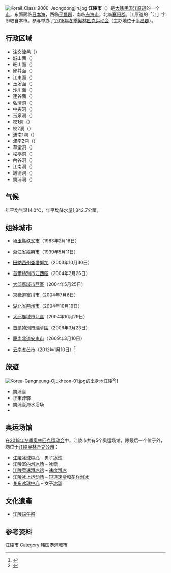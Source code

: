 {{Infobox settlement
| name                    = 江陵市
| settlement_type         = [[韩国行政区划|自治市]]
| translit_lang1          = [[韓語|韓語]]
| translit_lang1_type1    = [[韓字|韓字]]
| translit_lang1_info1    = 강릉시
| translit_lang1_type2    = [[韓文漢字|韓文漢字]]
| translit_lang1_info2    = 江陵市
| translit_lang1_type3    = {{nowrap|[[文化观光部2000年式|文化观光部2000年式]]}}
| translit_lang1_info3    = Gangneung-si
| translit_lang1_type4    = {{nowrap|[[馬科恩-賴肖爾表記法|馬科恩-賴肖爾表記法]]}}
| translit_lang1_info4    = Kangnŭng-si
| image_skyline           = Gangneung City Hall 2.jpg
| image_caption           = 江陵市廳
| image_flag              = Flag of Gangneung.svg
| image_seal              = Gangneung City Logo.png
| image_map               = Gangwon-Gangneung.svg
| map_caption             = 江陵市在韓國及江原道的位置
| subdivision_type        = 國家
| subdivision_name        = {{ROK}}
| subdivision_type1       = [[朝鮮半島地方區分|地區]]
| subdivision_name1       = {{link-ko|關東地方 (韓國)|관동 지방|關東地方}}
| subdivision_type2       = 省份
| subdivision_name2       = [[江原道_(韓國)|江原道]]
| parts_type              = 行政區劃
| parts                   = 1[[邑_(行政區劃)|邑]]、7[[面_(行政區劃)|面]]、13[[洞_(行政區劃)|洞]]
| area_total_km2          = 1040.04
| population_total        = 212,965
| population_density_km2  = auto
| population_as_of        = 2021
| governing_body          = 江陵市政府
| leader_title            = 市長
| leader_name			  = {{link-ko|金漢根|김한근 (1963년)}}
| leader_party            = {{PPP}}
| leader_title1           = 國會議員
| leader_name1            = {{link-ko|權性東|권성동}} （{{PPP}}）
| blank1_name             = 市樹
| blank1_info             = [[赤松|赤松]]
| blank2_name             = 市花
| blank2_info             = [[百日菊|百日菊]]
| blank3_name             = 市鳥
| blank3_info             = [[小天鵝|小天鵝]]
| website                 = [https://www.gn.go.kr/chi/index.do 江陵市中文網]
}}
[[File:Korail_Class_9000_Jeongdongjin.jpg|thumb]]
'''江陵市'''（{{kor|諺=강릉시|漢=江陵市|羅=Gangneung si|f=y}}）是[[大韩民国|大韩民国]][[江原道_(韓國)|江原道]]的一个[[市|市]]，东面面临[[日本海|日本海]]，西临[[平昌郡|平昌郡]]，南临[[東海市_(韓國)|东海市]]，北临[[襄陽郡_(韓國)|襄阳郡]]。江原道的「江」字即取自本市。参与举办了[[2018年冬季奥林匹克运动会|2018年冬季奥林匹克运动会]]（主办地位于[[平昌郡|平昌郡]]）。

== 行政区域 ==
* 注文津邑（{{lang|ko|주문진읍}}）
* 城山面（{{lang|ko|성산면}}）
* 旺山面（{{lang|ko|왕산면}}）
* 邱井面（{{lang|ko|구정면}}）
* 江東面（{{lang|ko|강동면}}）
* 玉溪面（{{lang|ko|옥계면}}）
* 沙川面（{{lang|ko|사천면}}）
* 連谷面（{{lang|ko|연곡면}}）
* 弘濟洞（{{lang|ko|홍제동}}）
* 中央洞（{{lang|ko|중앙동}}）
* 玉泉洞（{{lang|ko|옥천동}}）
* 校1洞（{{lang|ko|교1동}}）
* 校2洞（{{lang|ko|교2동}}）
* 浦南1洞（{{lang|ko|포남1동}}）
* 浦南2洞（{{lang|ko|포남2동}}）
* 草堂洞（{{lang|ko|초당동}}）
* 松亭洞（{{lang|ko|송정동}}）
* 內谷洞（{{lang|ko|내곡동}}）
* 江南洞（{{lang|ko|강남동}}）
* 城德洞（{{lang|ko|성덕동}}）
* 鏡浦洞（{{lang|ko|경포동}}）

== 气候==
年平均气温14.0℃，年平均降水量1,342.7公厘。

== 姐妹城市 ==
* {{JPN}}[[埼玉縣|埼玉縣]][[秩父市|秩父市]]（1983年2月16日）
* {{PRC}}[[浙江省|浙江省]][[嘉興市|嘉興市]]（1999年5月11日）
* {{USA}}[[田納西州|田納西州]][[查塔努加|查塔努加]]（2003年10月30日）
* {{KOR}}[[首爾特別市|首爾特別市]][[江西區_(首爾特別市)|江西區]]（2004年2月26日）
* {{KOR}}[[大邱廣域市|大邱廣域市]][[西區_(大邱)|西區]]（2004年5月25日）
* {{KOR}}[[京畿道|京畿道]][[富川市|富川市]]（2004年7月6日）
* {{PRC}}[[湖北省|湖北省]][[荊州市|荊州市]]（2004年10月19日）
* {{KOR}}[[大邱廣域市|大邱廣域市]][[北區_(大邱)|北區]]（2004年10月29日）
* {{KOR}}[[首爾特別市|首爾特別市]][[瑞草區|瑞草區]]（2006年3月23日）
* {{KOR}}[[慶尚北道|慶尚北道]][[安東市|安東市]]（2009年3月10日）
* {{PRC}}[[云南省|云南省]][[芒市|芒市]]（2012年1月10日）<ref>{{cite news |author=刘晓燕 |title=芒市与韩国江陵市签订友好交流协议 |url=http://115.236.76.50/dhtjb/html/2012-01/13/content_4_4.htm |newspaper=[[德宏团结报|德宏团结报]] |date=2012-01-13 |access-date=2019-09-28 |archive-date=2020-08-08 |archive-url=https://web.archive.org/web/20200808012908/http://115.236.76.50/dhtjb/html/2012-01/13/content_4_4.htm |dead-url=no }}</ref>

== 旅遊 ==
[[File:Korea-Gangneung-Ojukheon-01.jpg|thumb]]的出身地江陵{{link-ko|乌竹轩|오죽헌}}<ref>{{Cite web |url=http://chinese.visitkorea.or.kr/chs/ATR/SI_CHG_2_1_1_1.jsp?cid=331148 |title=乌竹轩 |accessdate=2018-02-14 |publisher=韩国旅游发展局 |archive-date=2021-04-15 |archive-url=https://web.archive.org/web/20210415144343/http://chinese.visitkorea.or.kr/chs/ATR/SI_CHG_2_1_1_1.jsp?cid=331148 |dead-url=no }}</ref>]]
* 鏡浦臺
* 正東津驛
* 鏡浦臺海水浴场
* {{link-ko|乌竹轩|오죽헌}}

== 奥运场馆 ==
在[[2018年冬季奥林匹克运动会|2018年冬季奥林匹克运动会]]中，江陵市共有5个奥运场馆，除最后一个位于{{tsl|en|Catholic Kwandong University|天主教关东大学}}外，均位于[[江陵奥林匹克公园|江陵奥林匹克公园]]：
*[[江陵冰球中心|江陵冰球中心]] – 男子[[冰球|冰球]]
*[[江陵室内滑冰场|江陵室内滑冰场]] – [[冰壶|冰壶]]
*[[江陵竞速滑冰馆|江陵竞速滑冰馆]] – [[速度滑冰|速度滑冰]]
*[[江陵冰上运动场|江陵冰上运动场]] – [[短道速滑|短道速滑]]和[[花样滑冰|花样滑冰]]
*[[关东冰球中心|关东冰球中心]] – 女子[[冰球|冰球]]

== 文化遺產 ==
* [[江陵端午祭|江陵端午祭]]

==参考资料==
{{reflist}}

{{江原道行政區劃 (韓國)}}

{{DEFAULTSORT:Gangneung-si}}

[[Category:江陵市|]]
[[Category:韩国港湾城市|Category:韩国港湾城市]]